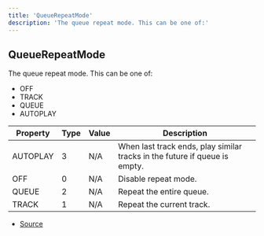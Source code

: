 ```yaml
---
title: 'QueueRepeatMode'
description: 'The queue repeat mode. This can be one of:'
---
```


## QueueRepeatMode

The queue repeat mode. This can be one of:

- OFF
- TRACK
- QUEUE
- AUTOPLAY

| Property | Type | Value | Description                                                                |
| -------- | ---- | ----- | -------------------------------------------------------------------------- |
| AUTOPLAY | 3    | N/A   | When last track ends, play similar tracks in the future if queue is empty. |
| OFF      | 0    | N/A   | Disable repeat mode.                                                       |
| QUEUE    | 2    | N/A   | Repeat the entire queue.                                                   |
| TRACK    | 1    | N/A   | Repeat the current track.                                                  |

- [Source](https://github.com/androz2091/discord-player/blob/ce04b3f4c6671029ce4d4aa9090e56ac7e7f5666/packages/discord-player/src/types/types.ts#L312)
